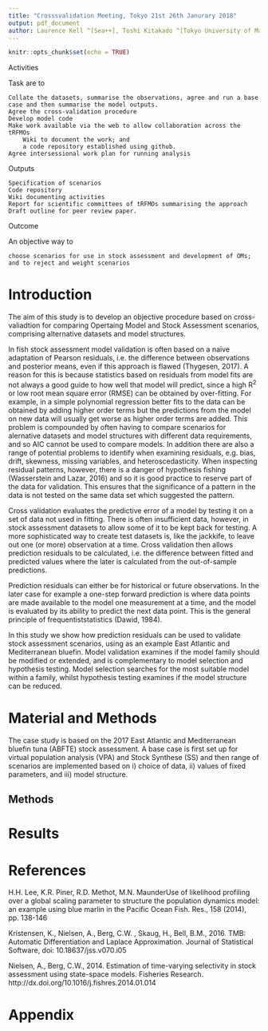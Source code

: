 ```yaml
---
title: "Crosssvalidation Meeting, Tokyo 21st 26th Janurary 2018"
output: pdf_document
author: Laurence Kell ^[Sea++], Toshi Kitakado ^[Tokyo University of Marine Science and Technology], Rishi Sharma ^[NOAA]
---
```


```r
knitr::opts_chunk$set(echo = TRUE)
```

\begin{center}
SUMMARY
\end{center}

\begin{center}
KEYWORDS
\end{center}
\begin{center}
Bluefin Tuna
\end{center}

Activities

Task are to

    Collate the datasets, summarise the observations, agree and run a base case and then summarise the model outputs.
    Agree the cross-validation procedure
    Develop model code
    Make work available via the web to allow collaboration across the tRFMOs
        Wiki to document the work; and
        a code repository established using github.
    Agree intersessional work plan for running analysis

Outputs

    Specification of scenarios
    Code repository
    Wiki documenting activities
    Report for scientific committees of tRFMOs summarising the approach
    Draft outline for peer review paper.

Outcome

An objective way to

    choose scenarios for use in stock assessment and development of OMs;
    and to reject and weight scenarios



# Introduction

The aim of this study is to develop an objective procedure based on cross-valiadtion  for comparing Opertaing Model and Stock Assessment scenarios, comprising alternative datasets and model structures.

In fish stock assessment model validation is often based on a naïve adaptation of Pearson residuals, i.e. the difference between observations and posterior means, even if this approach is flawed (Thygesen, 2017). A reason for this is because statistics based on residuals from model fits are not always a good guide to how well that model will predict, since a high R<sup>2</sup> or low root mean square error (RMSE) can be obtained by over-fitting. For example, in a simple polynomial regression better fits to the data can be obtained by adding higher order terms but the predictions from the model on new data will usually get worse as higher order terms are added. This problem is compounded by often having to compare scenarios for alernative datasets and model structures with different data requirements, and so AIC cannot be used to compare models. In addition there are also a range of potential problems to identify when examining residuals, e.g. bias, drift, skewness, missing variables, and heteroscedasticity. When inspecting residual patterns, however, there is a danger of hypothesis fishing (Wasserstein and Lazar, 2016) and so it is good practice to reserve part of the data for validation. This ensures that the significance of a pattern in the data is not tested on the same data set which suggested the pattern.

Cross validation evaluates the predictive error of a model by testing it on a set of data not used in fitting. There is often insufficient data, however, in stock assessment datasets to allow some of it to be kept back for testing. A more sophisticated way to create test datasets is, like the jackkife, to leave out one (or more) observation at a time. Cross validation then allows prediction residuals to be calculated, i.e. the difference between fitted and predicted values where the later is calculated from the out-of-sample predictions.

Prediction residuals can either be for historical or future observations. In the later case for example a one-step forward prediction is where data points are made available to the model one measurement at a time, and the model is evaluated by its ability to predict the next data point. This is the general principle of frequentiststatistics (Dawid, 1984).

In this study we show how prediction residuals can be used to validate stock assessment scenarios, using as an example East Atlantic and Mediterranean bluefin. Model validation examines if the model family should be modified or extended, and is complementary to model selection and hypothesis testing. Model selection searches for the most suitable model within a family, whilst hypothesis testing examines if the model structure can be reduced. 

# Material and Methods

The case study is based on the 2017 East Atlantic and Mediterranean bluefin tuna (ABFTE) stock assessment. A base case is first  set up for virtual population analysis (VPA) and Stock Synthese (SS) and then range of scenarios are implemented based on i) choice of data, ii) values of fixed parameters, and iii) model structure.

## Methods



# Results

# References

H.H. Lee, K.R. Piner, R.D. Methot, M.N. MaunderUse of likelihood profiling over a global scaling parameter to structure the population dynamics model: an example using blue marlin in the Pacific Ocean Fish. Res., 158 (2014), pp. 138-146

Kristensen, K., Nielsen, A., Berg, C.W. , Skaug, H., Bell, B.M., 2016. TMB: Automatic Differentiation and Laplace Approximation. Journal of Statistical Software, doi: 10.18637/jss.v070.i05 

Nielsen, A., Berg, C.W., 2014.  Estimation of time-varying selectivity in stock assessment using state-space models. Fisheries Research. http://dx.doi.org/10.1016/j.fishres.2014.01.014


\newpage

# Appendix
